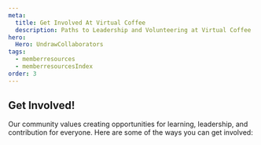 ```yaml
---
meta:
  title: Get Involved At Virtual Coffee
  description: Paths to Leadership and Volunteering at Virtual Coffee
hero:
  Hero: UndrawCollaborators
tags:
  - memberresources
  - memberresourcesIndex
order: 3
---
```



<TextContainer background="light" showBackToTopLink={false}>

## Get Involved!

<LeadText>

Our community values creating opportunities for learning, leadership, and contribution for everyone. Here are some of the ways you can get involved:

</LeadText>

<br />

<FileIndex subDirectory="resources/virtual-coffee/get-involved" />

</TextContainer>
